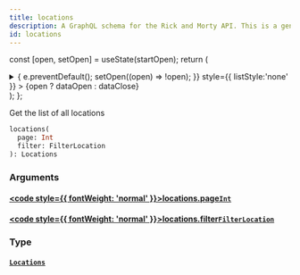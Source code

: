 ```yaml
---
title: locations
description: A GraphQL schema for the Rick and Morty API. This is a generated file.
id: locations
---
```






const [open, setOpen] = useState(startOpen);
return (
<details {...(open ? { open: true } : {})} className="details" style={{ border:'none', boxShadow:'none', background:'var(--ifm-background-color)' }}>
<summary
onClick={(e) => {
e.preventDefault();
setOpen((open) => !open);
}}
style={{ listStyle:'none' }} >
{open ? dataOpen : dataClose}
</summary>
{open && children}
</details>
);
};

Get the list of all locations

```graphql
locations(
  page: Int
  filter: FilterLocation
): Locations
```

### Arguments

#### [<code style={{ fontWeight: 'normal' }}>locations.<b>page</b></code>](#)<Bullet />[`Int`](/docs/graphql/rickandmorty/scalars/int.mdx) <Badge class="badge badge--secondary" text="scalar"/>

#### [<code style={{ fontWeight: 'normal' }}>locations.<b>filter</b></code>](#)<Bullet />[`FilterLocation`](/docs/graphql/rickandmorty/inputs/filter-location.mdx) <Badge class="badge badge--secondary" text="input"/>

### Type

#### [`Locations`](/docs/graphql/rickandmorty/objects/locations.mdx) <Badge class="badge badge--secondary" text="object"/>
